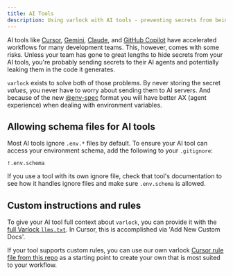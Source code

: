 ```yaml
---
title: AI Tools
description: Using varlock with AI tools - preventing secrets from being leaked to your AI agents
---
```



AI tools like [Cursor](https://www.cursor.com/), [Gemini](https://gemini.google.com), [Claude](https://claude.ai/), and [GitHub Copilot](https://github.com/features/copilot) have accelerated workflows for many development teams. This, however, comes with some risks. Unless your team has gone to great lengths to hide secrets from your AI tools, you're probably sending secrets to their AI agents and potentially leaking them in the code it generates.

`varlock` exists to solve both of those problems. By never storing the secret _values_, you never have to worry about sending them to AI servers. And because of the new [@env-spec](/env-spec/overview) format you will have better AX (agent experience) when dealing with environment variables.

## Allowing schema files for AI tools

Most AI tools ignore `.env.*` files by default. To ensure your AI tool can access your environment schema, add the following to your `.gitignore`:

```gitignore
!.env.schema
```

If you use a tool with its own ignore file, check that tool's documentation to see how it handles ignore files and make sure `.env.schema` is allowed.

## Custom instructions and rules

To give your AI tool full context about `varlock`, you can provide it with the [full Varlock `llms.txt`](https://varlock.dev/llms-full.txt). In Cursor, this is accomplished via 'Add New Custom Docs'. 

If your tool supports custom rules, you can use our own varlock [Cursor rule file from this repo](https://github.com/dmno-dev/varlock/blob/main/.cursor/rules/varlock.mdc) as a starting point to create your own that is most suited to your workflow. 


